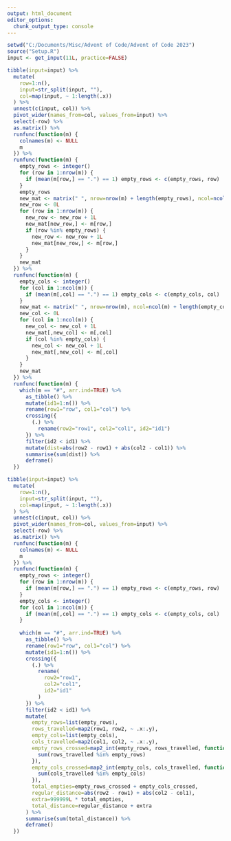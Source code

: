 ```yaml
---
output: html_document
editor_options: 
  chunk_output_type: console
---
```


```r

setwd("C:/Documents/Misc/Advent of Code/Advent of Code 2023")
source("Setup.R")
input <- get_input(11L, practice=FALSE)

```

```r

tibble(input=input) %>%
  mutate(
    row=1:n(),
    input=str_split(input, ""),
    col=map(input, ~ 1:length(.x))
  ) %>%
  unnest(c(input, col)) %>%
  pivot_wider(names_from=col, values_from=input) %>%
  select(-row) %>%
  as.matrix() %>%
  runfunc(function(m) {
    colnames(m) <- NULL
    m
  }) %>%
  runfunc(function(m) {
    empty_rows <- integer()
    for (row in 1:nrow(m)) {
      if (mean(m[row,] == ".") == 1) empty_rows <- c(empty_rows, row)
    }
    empty_rows
    new_mat <- matrix(" ", nrow=nrow(m) + length(empty_rows), ncol=ncol(m))
    new_row <- 0L
    for (row in 1:nrow(m)) {
      new_row <- new_row + 1L
      new_mat[new_row,] <- m[row,]
      if (row %in% empty_rows) {
        new_row <- new_row + 1L
        new_mat[new_row,] <- m[row,]
      }
    }
    new_mat
  }) %>%
  runfunc(function(m) {
    empty_cols <- integer()
    for (col in 1:ncol(m)) {
      if (mean(m[,col] == ".") == 1) empty_cols <- c(empty_cols, col)
    }
    new_mat <- matrix(" ", nrow=nrow(m), ncol=ncol(m) + length(empty_cols))
    new_col <- 0L
    for (col in 1:ncol(m)) {
      new_col <- new_col + 1L
      new_mat[,new_col] <- m[,col]
      if (col %in% empty_cols) {
        new_col <- new_col + 1L
        new_mat[,new_col] <- m[,col]
      }
    }
    new_mat
  }) %>%
  runfunc(function(m) {
    which(m == "#", arr.ind=TRUE) %>%
      as_tibble() %>%
      mutate(id1=1:n()) %>%
      rename(row1="row", col1="col") %>%
      crossing({
        (.) %>%
          rename(row2="row1", col2="col1", id2="id1")
      }) %>%
      filter(id2 < id1) %>%
      mutate(dist=abs(row2 - row1) + abs(col2 - col1)) %>%
      summarise(sum(dist)) %>%
      deframe()
  })

```

```r

tibble(input=input) %>%
  mutate(
    row=1:n(),
    input=str_split(input, ""),
    col=map(input, ~ 1:length(.x))
  ) %>%
  unnest(c(input, col)) %>%
  pivot_wider(names_from=col, values_from=input) %>%
  select(-row) %>%
  as.matrix() %>%
  runfunc(function(m) {
    colnames(m) <- NULL
    m
  }) %>%
  runfunc(function(m) {
    empty_rows <- integer()
    for (row in 1:nrow(m)) {
      if (mean(m[row,] == ".") == 1) empty_rows <- c(empty_rows, row)
    }
    empty_cols <- integer()
    for (col in 1:ncol(m)) {
      if (mean(m[,col] == ".") == 1) empty_cols <- c(empty_cols, col)
    }
    
    which(m == "#", arr.ind=TRUE) %>%
      as_tibble() %>%
      rename(row1="row", col1="col") %>%
      mutate(id1=1:n()) %>%
      crossing({
        (.) %>%
          rename(
            row2="row1",
            col2="col1",
            id2="id1"
          )
      }) %>%
      filter(id2 < id1) %>%
      mutate(
        empty_rows=list(empty_rows),
        rows_travelled=map2(row1, row2, ~ .x:.y),
        empty_cols=list(empty_cols),
        cols_travelled=map2(col1, col2, ~ .x:.y),
        empty_rows_crossed=map2_int(empty_rows, rows_travelled, function(empty_rows, rows_travelled) {
          sum(rows_travelled %in% empty_rows)
        }),
        empty_cols_crossed=map2_int(empty_cols, cols_travelled, function(empty_cols, cols_travelled) {
          sum(cols_travelled %in% empty_cols)
        }),
        total_empties=empty_rows_crossed + empty_cols_crossed,
        regular_distance=abs(row2 - row1) + abs(col2 - col1),
        extra=999999L * total_empties,
        total_distance=regular_distance + extra
      ) %>%
      summarise(sum(total_distance)) %>%
      deframe()
  })

```
